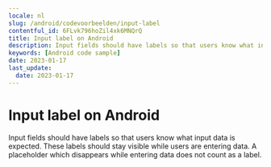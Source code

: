 ```yaml
---
locale: nl
slug: /android/codevoorbeelden/input-label
contentful_id: 6FLvk796hoZil4xk6MNQrQ
title: Input label on Android
description: Input fields should have labels so that users know what input data is expected.
keywords: [Android code sample]
date: 2023-01-17
last_update:
  date: 2023-01-17
---
```


# Input label on Android

Input fields should have labels so that users know what input data is expected. These labels should stay visible while users are entering data. A placeholder which disappears while entering data does not count as a label.

<CodeSample id="input-label" locale="nl" platform="android"/>
